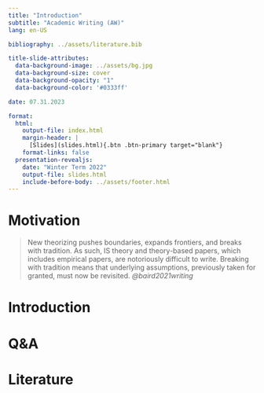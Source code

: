 ```yaml
---
title: "Introduction"
subtitle: "Academic Writing (AW)"
lang: en-US

bibliography: ../assets/literature.bib

title-slide-attributes:
  data-background-image: ../assets/bg.jpg
  data-background-size: cover
  data-background-opacity: "1"
  data-background-color: '#0333ff'

date: 07.31.2023

format: 
  html:
    output-file: index.html
    margin-header: | 
      [Slides](slides.html){.btn .btn-primary target="blank"}
    format-links: false          
  presentation-revealjs:
    date: "Winter Term 2022"
    output-file: slides.html 
    include-before-body: ../assets/footer.html  
---
```


# Motivation {.vertical-center background-color="#0333ff" background-image="../assets/bg.jpg"}

> New theorizing pushes boundaries, expands frontiers, and breaks with tradition. As such, IS theory and theory-based papers, which includes empirical papers, are notoriously difficult to write. Breaking with tradition means that underlying assumptions, previously taken for granted, must now be revisited.
*@baird2021writing*

# Introduction



# Q&A {.vertical-center background-color="#0333ff" background-image="../assets/bg.jpg" .html-hidden .unlisted}

# Literature

::: {#refs}
:::
